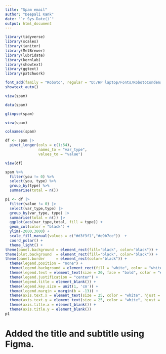 ---
title: "Spam email"
author: "Deepali Kank"
date: "`r Sys.Date()`"
output: html_document
---

```{r,warning=FALSE, message=FALSE}
library(tidyverse)
library(scales)
library(janitor)
library(MetBrewer)
library(lubridate)
library(kernlab)
library(showtext)
library(ggtext)
library(patchwork)
```


```{r}
font_add(family = "Roboto", regular = "D:/HP laptop/Fonts/RobotoCondensed-Regular.ttf")
showtext_auto()
```


```{r}
view(spam)
```

```{r}
data(spam)
```

```{r}
glimpse(spam)
```
```{r}
view(spam)
```


```{r}
colnames(spam)
```

```{r}
df <- spam |> 
  pivot_longer(cols = c(1:54),
               names_to = "var_type",
               values_to = "value")
```

```{r}
view(df)
```


```{r}
spam %>% 
  filter(you != 0) %>% 
  select(you, type) %>%
  group_by(type) %>% 
  summarise(total = n())
```

```{r,fig.height=13, fig.width=20}
p1 <- df |> 
  filter(value != 0) |> 
  select(var_type,type) |> 
  group_by(var_type, type) |> 
  summarise(total = n()) |> 
  ggplot(aes(var_type,total, fill = type)) +
  geom_col(color = "black") +
  ylim(-2000,3000) + 
  scale_fill_manual(values = c("#d3f3f1","#e9b7ce"))  + 
  coord_polar() + 
  theme_light() + 
theme(panel.background = element_rect(fill="black", color="black")) +
theme(plot.background  = element_rect(fill="black", color="black")) +
theme(panel.border     = element_rect(color="black")) + 
  theme(legend.position = "none") +
  theme(legend.background = element_rect(fill = "white", color = "white")) +
  theme(legend.text = element_text(size = 20, face = "bold", color = "#030303")) +
  theme(legend.justification = "center") +
  theme(legend.title = element_blank()) +
  theme(legend.key.size = unit(1, 'cm')) +
  theme(legend.margin = margin(b = -13)) + 
  theme(axis.text.x = element_text(size = 25, color = "white", hjust = 0.5, vjust = 0.5,face = "bold", family = 'Roboto')) + 
  theme(axis.text.y = element_text(size = 25, color = "white", hjust = 0.5, vjust = 0.5,face = "bold", family = 'Roboto'))
  theme(axis.title.x = element_blank()) + 
  theme(axis.title.y = element_blank())
p1
```

# Added the title and subtitle using Figma.








